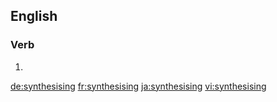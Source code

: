 
==English==

===Verb===
{{head|en}}

# {{present participle of|synthesise|lang=en}}

[[de:synthesising]]
[[fr:synthesising]]
[[ja:synthesising]]
[[vi:synthesising]]